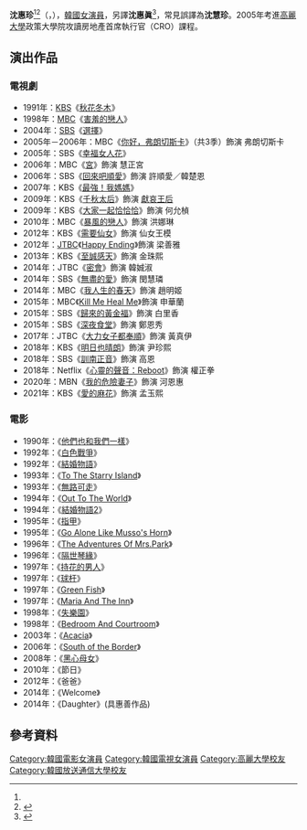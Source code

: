 {{藝人
| 姓名 = 沈惠珍
| 類型 = 女演員
| 相片 = 
| 本名 = 沈常君（{{lang|ko|심상군}}）<ref>{{Cite web |url=https://newslibrary.naver.com/viewer/index.nhn?articleId=1989101800209220004&editNo=2&printCount=1&publishDate=1989-10-18&officeId=00020&pageNo=20&printNo=20937&publishType=00020 |title=영화「물의 나라」주연 심혜진양 "감정처리-대사연결 가장 힘들어요" |publisher=[[東亞日報|東亞日報]] |date=1989-10-18 |accessdate=2015-01-09 |archive-date=2020-03-28 |archive-url=https://web.archive.org/web/20200328100207/https://newslibrary.naver.com/viewer/index.nhn?articleId=1989101800209220005&editNo=2&printCount=1&publishDate=1989-10-18&officeId=00020&pageNo=20&printNo=20937&publishType=00020 |dead-url=no }}</ref>
| 外文名 = 심혜진
| 外文 = ko
| 羅馬拼音 = Shim Hye-jin
| 國籍 = {{KOR}}
| 出生地 = {{KOR}}[[首爾特別市|首爾特別市]]
| 出生日期 = {{birth_date_and_age|1966|12|6}}
| 語言 = [[韓語|韓語]]、[[英語|英語]]
| 教育程度 = [[韓國放送通訊大學|韓國放送通訊大學]]放送情報學[[學士|學士]]
| 出道日期 = 1986年
| 父母 = 父：沈起澤<ref name="stage">{{cite news|url=https://newslibrary.naver.com/viewer/index.nhn?articleId=1990120700329217006&editNo=3&printCount=1&publishDate=1990-12-07&officeId=00032&pageNo=17&printNo=13910&publishType=00020|title=영화배우 沈(심)혜진"콜라맛 분위기"「낭트」서 활짝|publisher=京鄉新聞|author=金舜喆|date=1990-12-07|accessdate=2021-03-01}}</ref>
| 配偶 = 金炳起（1992年－？）<ref>{{cite news|url=https://newslibrary.naver.com/viewer/index.nhn?articleId=1992090500329117008&editNo=15&printCount=1&publishDate=1992-09-05&officeId=00032&pageNo=17&printNo=14517&publishType=00010|title=女優 沈惠珍양 결혼|publisher=[[京鄉新聞|京鄉新聞]]|author=金亮三|date=1992-09-05|accessdate=2021-03-01}}</ref><br />{{marriage|韓尚久|2007|}}
| imdb = 0793536
}}

'''沈惠珍'''<ref name="stage" /><ref>{{cite news|url=https://newslibrary.naver.com/viewer/index.nhn?articleId=1990112900329209026&editNo=3&printCount=1&publishDate=1990-11-29&officeId=00032&pageNo=9&printNo=13903&publishType=00020|title=沈惠珍 낭트영화제 연기상|publisher=京鄉新聞|date=1990-11-29|accessdate=2021-03-01}}</ref>（{{lang-ko|심혜진}}，{{bd|1966年|12月6日}}），[[韓國|韓國]][[女演員|女演員]]，另譯'''沈惠眞'''<ref>{{cite news|url=https://newslibrary.naver.com/viewer/index.nhn?articleId=1993041100329113020&editNo=15&printCount=1&publishDate=1993-04-11&officeId=00032&pageNo=13&printNo=14727&publishType=00010|title=대종상女주연 沈혜진 個性강한 현대여성役 잘소화|publisher=京鄉新聞|date=1990-12-07|accessdate=2021-03-01}}</ref>，常見誤譯為'''沈慧珍'''。2005年考進[[高麗大學|高麗大學]]政策大學院攻讀房地產首席執行官（CRO）課程。

== 演出作品 ==
=== 電視劇 ===
*1991年：[[韓國放送公社|KBS]]《[[秋花冬木|秋花冬木]]》
*1998年：[[文化廣播_(韓國)|MBC]]《[[害羞的戀人|害羞的戀人]]》
*2004年：[[SBS_(韓國)|SBS]]《[[選擇_(韓國電視劇)|選擇]]》
*2005年－2006年：MBC《[[你好，弗朗切斯卡|你好，弗朗切斯卡]]》（共3季）飾演 弗朗切斯卡
*2005年：SBS《[[幸福女人花|幸福女人花]]》
*2006年：MBC《[[宮_(2006年電視劇)|宮]]》飾演 慧正宮
*2006年：SBS《[[回來吧順愛|回來吧順愛]]》飾演 許順愛／韓楚恩
*2007年：KBS《[[最強！我媽媽|最強！我媽媽]]》
*2009年：KBS《[[千秋太后_(電視劇)|千秋太后]]》飾演 [[獻哀王后|獻哀王后]]
*2009年：KBS《[[大家一起恰恰恰|大家一起恰恰恰]]》飾演 何允楨
*2010年：MBC《[[暴風的戀人|暴風的戀人]]》飾演 洪娜琳
*2012年：KBS《[[需要仙女|需要仙女]]》飾演 仙女王模
*2012年：[[JTBC|JTBC]]《[[Happy_Ending|Happy Ending]]》飾演 梁善雅
*2013年：KBS《[[至誠感天|至誠感天]]》飾演 金珠熙
*2014年：JTBC《[[密會|密會]]》飾演 韓娍淑
*2014年：SBS《[[無盡的愛_(2014年電視劇)|無盡的愛]]》飾演 閔慧璘
*2014年：MBC《[[我人生的春天|我人生的春天]]》飾演 趙明姬
*2015年：MBC《[[Kill_Me_Heal_Me|Kill Me Heal Me]]》飾演 申華蘭
*2015年：SBS《[[歸來的黃金福|歸來的黃金福]]》飾演 白里香
*2015年：SBS《[[深夜食堂_(韓國電視劇)|深夜食堂]]》飾演 鄭恩秀
*2017年：JTBC《[[大力女子都奉順|大力女子都奉順]]》飾演 黃真伊
*2018年：KBS《[[明日也晴朗|明日也晴朗]]》飾演 尹珍熙
*2018年：SBS《[[訓南正音|訓南正音]]》飾演 高恩
*2018年：Netflix《[[心裡的聲音重啟：宅男們|心靈的聲音：Reboot]]》飾演 權正拳
*2020年：MBN《[[我的危險妻子_(韓國電視劇)|我的危險妻子]]》飾演 河恩惠
*2021年：KBS《[[愛的麻花|愛的麻花]]》飾演 孟玉熙

=== 電影 ===
*1990年：《[[他們也和我們一樣|他們也和我們一樣]]》
*1992年：《[[白色戰爭|白色戰爭]]》
*1992年：《[[結婚物語|結婚物語]]》
*1993年：《[[To_The_Starry_Island|To The Starry Island]]》
*1993年：《[[無路可走|無路可走]]》
*1994年：《[[Out_To_The_World|Out To The World]]》
*1994年：《[[結婚物語2|結婚物語2]]》
*1995年：《[[指甲_(韓國電影)|指甲]]》
*1995年：《[[Go_Alone_Like_Musso's_Horn|Go Alone Like Musso's Horn]]》
*1996年：《[[The_Adventures_Of_Mrs.Park|The Adventures Of Mrs.Park]]》
*1996年：《[[隔世琴緣|隔世琴緣]]》
*1997年：《[[持花的男人|持花的男人]]》
*1997年：《[[球杆|球杆]]》
*1997年：《[[Green_Fish|Green Fish]]》
*1997年：《[[Maria_And_The_Inn|Maria And The Inn]]》
*1998年：《[[失樂園_(韓國電影)|失樂園]]》
*1998年：《[[Bedroom_And_Courtroom|Bedroom And Courtroom]]》
*2003年：《[[Acacia|Acacia]]》
*2006年：《[[South_of_the_Border|South of the Border]]》
*2008年：《[[黑心母女|黑心母女]]》
*2010年：《節日》
*2012年：《爸爸》
*2014年：《Welcome》
*2014年：《Daughter》(具惠善作品)

== 參考資料 ==
{{Reflist}}


{{青龍電影獎}}
{{青龍電影獎最佳女主角}}
{{百想藝術大賞}}
{{百想藝術大賞電影部門女子最優秀演技}}
{{大鐘獎}}
{{大鐘獎最佳女主角}}
{{大鐘獎最佳女配角}}
{{春史電影賞最佳女主角}}
{{韓國電影評論家協會獎最佳女主角}}
{{DEFAULTSORT: Shim Hye-jin}}
[[Category:韓國電影女演員|Category:韓國電影女演員]]
[[Category:韓國電視女演員|Category:韓國電視女演員]]
[[Category:高麗大學校友|Category:高麗大學校友]]
[[Category:韓國放送通信大學校友|Category:韓國放送通信大學校友]]